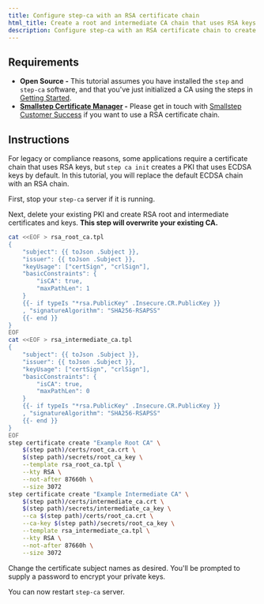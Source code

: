 ```yaml
---
title: Configure step-ca with an RSA certificate chain
html_title: Create a root and intermediate CA chain that uses RSA keys
description: Configure step-ca with an RSA certificate chain to create a root and intermediate CA chain that uses RSA keys.
---
```


## Requirements

- **Open Source -** This tutorial assumes you have installed the `step` and `step-ca` software, and that you've just initialized a CA using the steps in [Getting Started](../step-ca/getting-started.mdx).
- **[Smallstep Certificate Manager](https://smallstep.com/certificate-manager) -** Please get in touch with [Smallstep Customer Success](mailto:support@smallstep.com) if you want to use a RSA certificate chain.

## Instructions

For legacy or compliance reasons, some applications require a certificate chain that uses RSA keys, but  `step ca init` creates a PKI that uses ECDSA keys by default. In this tutorial, you will replace the default ECDSA chain with an RSA chain.

First, stop your `step-ca` server if it is running.

Next, delete your existing PKI and create RSA root and intermediate certificates and keys.
**This step will overwrite your existing CA.**

```bash
cat <<EOF > rsa_root_ca.tpl
{
	"subject": {{ toJson .Subject }},
	"issuer": {{ toJson .Subject }},
	"keyUsage": ["certSign", "crlSign"],
	"basicConstraints": {
		"isCA": true,
		"maxPathLen": 1
	}
	{{- if typeIs "*rsa.PublicKey" .Insecure.CR.PublicKey }}
  	, "signatureAlgorithm": "SHA256-RSAPSS"
	{{- end }}
}
EOF
cat <<EOF > rsa_intermediate_ca.tpl
{
	"subject": {{ toJson .Subject }},
	"issuer": {{ toJson .Subject }},
	"keyUsage": ["certSign", "crlSign"],
	"basicConstraints": {
		"isCA": true,
		"maxPathLen": 0
	}
	{{- if typeIs "*rsa.PublicKey" .Insecure.CR.PublicKey }}
  	, "signatureAlgorithm": "SHA256-RSAPSS"
	{{- end }}
}
EOF
step certificate create "Example Root CA" \
    $(step path)/certs/root_ca.crt \
    $(step path)/secrets/root_ca_key \
    --template rsa_root_ca.tpl \
    --kty RSA \
    --not-after 87660h \
    --size 3072
step certificate create "Example Intermediate CA" \
    $(step path)/certs/intermediate_ca.crt \
    $(step path)/secrets/intermediate_ca_key \
    --ca $(step path)/certs/root_ca.crt \
    --ca-key $(step path)/secrets/root_ca_key \
    --template rsa_intermediate_ca.tpl \
    --kty RSA \
    --not-after 87660h \
    --size 3072
```

Change the certificate subject names as desired.
You'll be prompted to supply a password to encrypt your private keys.

You can now restart `step-ca` server.

